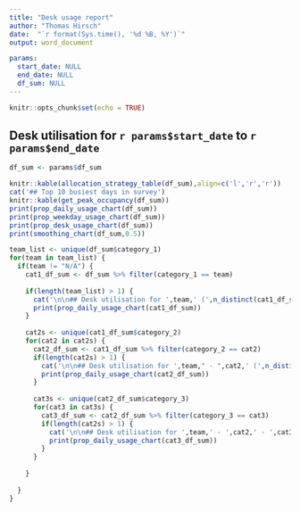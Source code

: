```yaml
---
title: "Desk usage report"
author: "Thomas Hirsch"
date:  "`r format(Sys.time(), '%d %B, %Y')`"
output: word_document

params:
  start_date: NULL
  end_date: NULL
  df_sum: NULL
---
```


```r
knitr::opts_chunk$set(echo = TRUE)
```


## Desk utilisation for `r params$start_date` to `r params$end_date`

```r
df_sum <- params$df_sum

knitr::kable(allocation_strategy_table(df_sum),align=c('l','r','r'))
cat('## Top 10 busiest days in survey')
knitr::kable(get_peak_occupancy(df_sum))
print(prop_daily_usage_chart(df_sum))
print(prop_weekday_usage_chart(df_sum))
print(prop_desk_usage_chart(df_sum))
print(smoothing_chart(df_sum,0.5))
```

```r
team_list <- unique(df_sum$category_1)
for(team in team_list) {
  if(team != "N/A") {
    cat1_df_sum <- df_sum %>% filter(category_1 == team)
    
    if(length(team_list) > 1) {
      cat('\n\n## Desk utilisation for ',team,' (',n_distinct(cat1_df_sum$surveydeviceid),' sensors) \n\n',sep="")
      print(prop_daily_usage_chart(cat1_df_sum))
    }
    
    cat2s <- unique(cat1_df_sum$category_2)
    for(cat2 in cat2s) {
      cat2_df_sum <- cat1_df_sum %>% filter(category_2 == cat2)
      if(length(cat2s) > 1) {
        cat('\n\n## Desk utilisation for ',team," - ",cat2,' (',n_distinct(cat2_df_sum$surveydeviceid),' sensors) \n\n',sep="")
        print(prop_daily_usage_chart(cat2_df_sum))
      }
      
      cat3s <- unique(cat2_df_sum$category_3)
      for(cat3 in cat3s) {
        cat3_df_sum <- cat2_df_sum %>% filter(category_3 == cat3)
        if(length(cat2s) > 1) {
          cat('\n\n## Desk utilisation for ',team,' - ',cat2,' - ',cat3,' (',n_distinct(cat3_df_sum$surveydeviceid),' sensors) \n\n',sep="")
          print(prop_daily_usage_chart(cat3_df_sum))
        }
      }
      
    }
    
  }
}

```